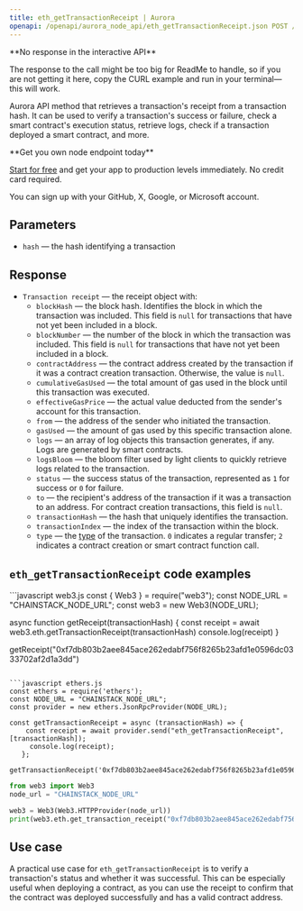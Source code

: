 ---
title: eth_getTransactionReceipt | Aurora
openapi: /openapi/aurora_node_api/eth_getTransactionReceipt.json POST /6df1a1b3061097e66349993a96b8e535
---

<Note>
**No response in the interactive API**

The response to the call might be too big for ReadMe to handle, so if you are not getting it here, copy the CURL example and run in your terminal—this will work.
</Note>


Aurora API method that retrieves a transaction's receipt from a transaction hash. It can be used to verify a transaction's success or failure, check a smart contract's execution status, retrieve logs, check if a transaction deployed a smart contract, and more.

<Check>
**Get you own node endpoint today**

[Start for free](https://console.chainstack.com/) and get your app to production levels immediately. No credit card required.

You can sign up with your GitHub, X, Google, or Microsoft account.
</Check>


## Parameters

* `hash` — the hash identifying a transaction

## Response

* `Transaction receipt` — the receipt object with:
  + `blockHash` — the block hash. Identifies the block in which the transaction was included. This field is `null` for transactions that have not yet been included in a block.
  + `blockNumber` — the number of the block in which the transaction was included. This field is `null` for transactions that have not yet been included in a block.
  + `contractAddress` — the contract address created by the transaction if it was a contract creation transaction. Otherwise, the value is `null`.
  + `cumulativeGasUsed` — the total amount of gas used in the block until this transaction was executed.
  + `effectiveGasPrice` — the actual value deducted from the sender's account for this transaction.
  + `from` — the address of the sender who initiated the transaction.
  + `gasUsed` — the amount of gas used by this specific transaction alone.
  + `logs` — an array of log objects this transaction generates, if any. Logs are generated by smart contracts.
  + `logsBloom` — the bloom filter used by light clients to quickly retrieve logs related to the transaction.
  + `status` — the success status of the transaction, represented as `1` for success or `0` for failure.
  + `to` — the recipient's address of the transaction if it was a transaction to an address. For contract creation transactions, this field is `null`.
  + `transactionHash` — the hash that uniquely identifies the transaction.
  + `transactionIndex` — the index of the transaction within the block.
  + `type` — the [type](https://ethereum.org/en/developers/docs/transactions/#types-of-transactions) of the transaction. `0` indicates a regular transfer; `2` indicates a contract creation or smart contract function call.

## `eth_getTransactionReceipt` code examples

<CodeGroup>
```javascript web3.js
const { Web3 } = require("web3");
const NODE_URL = "CHAINSTACK_NODE_URL";
const web3 = new Web3(NODE_URL);

async function getReceipt(transactionHash) {
  const receipt = await web3.eth.getTransactionReceipt(transactionHash)
  console.log(receipt)
 }
 
 getReceipt("0xf7db803b2aee845ace262edabf756f8265b23afd1e0596dc0333702af2d1a3dd")
```

```javascript ethers.js
const ethers = require('ethers');
const NODE_URL = "CHAINSTACK_NODE_URL";
const provider = new ethers.JsonRpcProvider(NODE_URL);

const getTransactionReceipt = async (transactionHash) => {
    const receipt = await provider.send("eth_getTransactionReceipt", [transactionHash]);
     console.log(receipt);
   };

getTransactionReceipt('0xf7db803b2aee845ace262edabf756f8265b23afd1e0596dc0333702af2d1a3dd')
```

```python web3.py
from web3 import Web3  
node_url = "CHAINSTACK_NODE_URL" 

web3 = Web3(Web3.HTTPProvider(node_url)) 
print(web3.eth.get_transaction_receipt("0xf7db803b2aee845ace262edabf756f8265b23afd1e0596dc0333702af2d1a3dd"))
```
</CodeGroup>


## Use case

A practical use case for `eth_getTransactionReceipt` is to verify a transaction's status and whether it was successful. This can be especially useful when deploying a contract, as you can use the receipt to confirm that the contract was deployed successfully and has a valid contract address.

